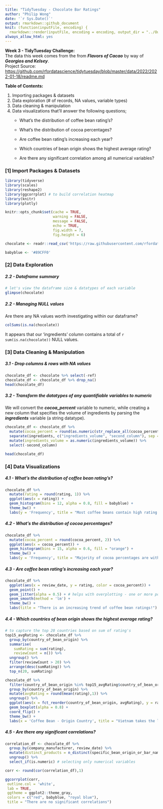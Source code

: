 ```yaml
---
title: "TidyTuesday - Chocolate Bar Ratings"
author: "Philip Wong"
date: '`r Sys.Date()`'
output: rmarkdown::github_document
knit: (function(inputFile, encoding) {
  rmarkdown::render(inputFile, encoding = encoding, output_dir = "../Output") })
always_allow_html: yes
---
```


<strong> Week 3 - TidyTuesday Challenge: </strong> <br> The data this week comes from the 
from ***Flavors of Cacao*** by way of ***Georgios and Kelsey***. <br> 
Project Source: <https://github.com/rfordatascience/tidytuesday/blob/master/data/2022/2022-01-18/readme.md> <br>

<strong> Table of Contents: </strong> <br>

1.  Importing packages & datasets
2.  Data exploration (# of records, NA values, variable types)
3.  Data cleaning & manipulation
4.  Data visualizations that'll answer the following questions;
    -   What's the distribution of coffee bean rating's? 

    -   What's the distribution of cocoa percentages?
    
    -   Are coffee bean rating's increasing each year?
    
    -   Which countries of bean origin shows the highest average rating?
    
    -   Are there any significant correlation among all numerical variables?

### [1] Import Packages & Datasets

```r
library(tidyverse)
library(scales)
library(reshape2)
library(ggcorrplot) # to build correlation heatmap
library(knitr)
library(plotly)

knitr::opts_chunk$set(cache = TRUE, 
                      warning = FALSE,
                      message = FALSE, 
                      echo = TRUE, 
                      fig.width = 7, 
                      fig.height = 6)

chocolate <- readr::read_csv('https://raw.githubusercontent.com/rfordatascience/tidytuesday/master/data/2022/2022-01-18/chocolate.csv')

babyblue <- '#89CFF0'
```

### [2] Data Exploration

##### 2.2 - Dataframe summary

```r
# let's view the dataframe size & datatypes of each variable
glimpse(chocolate)
```

##### 2.2 - Managing NULL values

Are there any NA values worth investigating within our dataframe?

```r
colSums(is.na(chocolate))
```
It appears that our 'ingredients' column contains a total of `r sum(is.na(chocolate))` NULL values.

### [3] Data Cleaning & Manipulation

##### 3.1 - Drop columns & rows with NA values

```r
chocolate_df <- chocolate %>% select(-ref)
chocolate_df <- chocolate_df %>% drop_na()
head(chocolate_df)
```

##### 3.2 - Transform the datatypes of any quantifiable variables to numeric

We will convert the ***cocoa_percent*** variable to numeric, while creating a new column that specifies the volume of ingredients by parsing the ***ingredients*** variable (a string datatype).

```r
chocolate_df <- chocolate_df %>% 
  mutate(cocoa_percent = round(as.numeric(str_replace_all(cocoa_percent, "%", ""))/100, 2)) %>% 
  separate(ingredients, c("ingredients_volume", "second_column"), sep = "-", remove = FALSE) %>% 
  mutate(ingredients_volume = as.numeric(ingredients_volume)) %>% 
  select(-second_column)

head(chocolate_df)
```

### [4] Data Visualizations

##### 4.1 - What's the distribution of coffee bean rating's?

```r
chocolate_df %>% 
  mutate(rating = round(rating, 1)) %>% 
  ggplot(aes(x = rating)) + 
  geom_histogram(bins = 12, alpha = 0.8, fill = babyblue) +
  theme_bw() +
  labs(y = 'Frequency', title = "Most coffee beans contain high rating's between 3-4%")
```
##### 4.2 - What's the distribution of cocoa percentages?

```r
chocolate_df %>% 
  mutate(cocoa_percent = round(cocoa_percent, 2)) %>% 
  ggplot(aes(x = cocoa_percent)) +
  geom_histogram(bins = 15, alpha = 0.6, fill = "orange") +
  theme_bw() +
  labs(y = 'Frequency', title = "Majority of cocoa percentages are within 70-80%")
```
##### 4.3 - Are coffee bean rating's increasing each year?
```r
chocolate_df %>% 
  ggplot(aes(x = review_date, y = rating, color = cocoa_percent)) +
  geom_point() +
  geom_jitter(alpha = 0.5) + # helps with overplotting - one or more points in the same place
  geom_smooth(method = 'lm') +
  theme_bw() +
  labs(title = "There is an increasing trend of coffee bean ratings!")
```

##### 4.4 - Which countries of bean origin shows the highest average rating?

```r
# to capture the top 20 countries based on sum of rating's
top15_avgRating <- chocolate_df %>% 
  group_by(country_of_bean_origin) %>% 
  summarise(
    sumRating = sum(rating),
    reviewCount = n()) %>% 
  ungroup() %>%
  filter(reviewCount > 20) %>% 
  arrange(desc(sumRating)) %>% 
  top_n(20, sumRating)

chocolate_df %>% 
  filter(country_of_bean_origin %in% top15_avgRating$country_of_bean_origin) %>%
  group_by(country_of_bean_origin) %>% 
  mutate(avgRating = round(mean(rating),1)) %>% 
  ungroup() %>% 
  ggplot(aes(x = fct_reorder(country_of_bean_origin, avgRating), y = rating, fill = avgRating)) +
  geom_boxplot(alpha = 0.8) +
  coord_flip() +
  theme_bw() +
  labs(x = 'Coffee Bean - Origin Country', title = "Vietnam takes the lead based on average rating's")
```
##### 4.5 - Are there any significant correlations?

```r
correlation_df <- chocolate_df %>% 
  group_by(company_manufacturer, review_date) %>% 
  mutate(distinct_products = n_distinct(specific_bean_origin_or_bar_name)) %>% # number of distinct products for each company per year
  ungroup() %>% 
  select_if(is.numeric) # selecting only numerical variables

corr <- round(cor(correlation_df),1)

ggcorrplot(corr, 
 outline.col = 'white', 
 lab = TRUE,
 ggtheme = ggplot2::theme_gray,
 colors = c("red", babyblue, "royal blue"),
 title = "There are no significant correlations")
```

